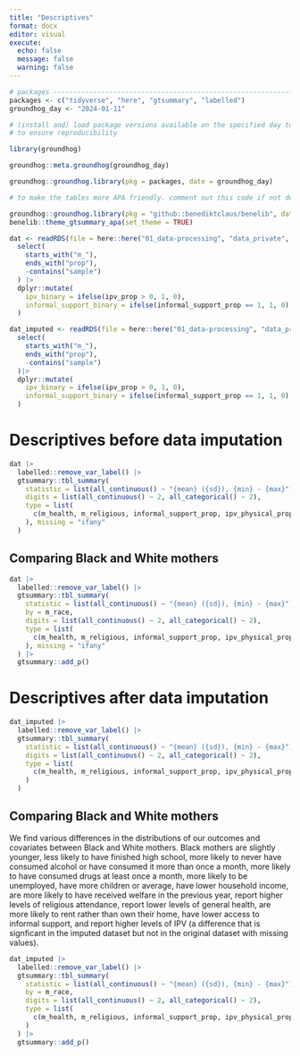 ```yaml
---
title: "Descriptives"
format: docx
editor: visual
execute:
  echo: false
  message: false
  warning: false
---
```


```r
# packages ----------------------------------------------------------------
packages <- c("tidyverse", "here", "gtsummary", "labelled")
groundhog_day <- "2024-01-11"

# (install and) load package versions available on the specified day to try
# to ensure reproducibility

library(groundhog)

groundhog::meta.groundhog(groundhog_day)

groundhog::groundhog.library(pkg = packages, date = groundhog_day)

# to make the tables more APA friendly. comment out this code if not desired

groundhog::groundhog.library(pkg = "github::benediktclaus/benelib", date = groundhog_day) # from devtools::install_github("benediktclaus/benelib")
benelib::theme_gtsummary_apa(set_theme = TRUE)

dat <- readRDS(file = here::here("01_data-processing", "data_private", "data_final.RDS")) |>
  select(
    starts_with("m_"),
    ends_with("prop"),
    -contains("sample")
  ) |> 
  dplyr::mutate(
    ipv_binary = ifelse(ipv_prop > 0, 1, 0),
    informal_support_binary = ifelse(informal_support_prop == 1, 1, 0)
  )

dat_imputed <- readRDS(file = here::here("01_data-processing", "data_private", "data_final_imputed_cases.RDS")) |> 
  select(
    starts_with("m_"),
    ends_with("prop"),
    -contains("sample")
  )|> 
  dplyr::mutate(
    ipv_binary = ifelse(ipv_prop > 0, 1, 0),
    informal_support_binary = ifelse(informal_support_prop == 1, 1, 0)
  )
```

# Descriptives before data imputation

```r
dat |> 
  labelled::remove_var_label() |> 
  gtsummary::tbl_summary(
    statistic = list(all_continuous() ~ "{mean} ({sd}), {min} - {max}"),
    digits = list(all_continuous() ~ 2, all_categorical() ~ 2),
    type = list(
      c(m_health, m_religious, informal_support_prop, ipv_physical_prop, ipv_controlling_prop, ipv_emotional_prop) ~ "continuous"
    ), missing = "ifany"
  )
```

## Comparing Black and White mothers

```r
dat |> 
  labelled::remove_var_label() |> 
  gtsummary::tbl_summary(
    statistic = list(all_continuous() ~ "{mean} ({sd}), {min} - {max}"),
    by = m_race,
    digits = list(all_continuous() ~ 2, all_categorical() ~ 2),
    type = list(
      c(m_health, m_religious, informal_support_prop, ipv_physical_prop, ipv_controlling_prop, ipv_emotional_prop) ~ "continuous"
    ), missing = "ifany"
  ) |> 
  gtsummary::add_p()
```

# Descriptives after data imputation

```r
dat_imputed |> 
  labelled::remove_var_label() |> 
  gtsummary::tbl_summary(
    statistic = list(all_continuous() ~ "{mean} ({sd}), {min} - {max}"),
    digits = list(all_continuous() ~ 2, all_categorical() ~ 2),
    type = list(
      c(m_health, m_religious, informal_support_prop, ipv_physical_prop, ipv_controlling_prop, ipv_emotional_prop) ~ "continuous"
    )
  )
```

## Comparing Black and White mothers

We find various differences in the distributions of our outcomes and covariates between Black and White mothers. Black mothers are slightly younger, less likely to have finished high school, more likely to never have consumed alcohol or have consumed it more than once a month, more likely to have consumed drugs at least once a month, more likely to be unemployed, have more children or average, have lower household income, are more likely to have received welfare in the previous year, report higher levels of religious attendance, report lower levels of general health, are more likely to rent rather than own their home, have lower access to informal support, and report higher levels of IPV (a difference that is signficant in the imputed dataset but not in the original dataset with missing values).

```r
dat_imputed |> 
  labelled::remove_var_label() |> 
  gtsummary::tbl_summary(
    statistic = list(all_continuous() ~ "{mean} ({sd}), {min} - {max}"),
    by = m_race,
    digits = list(all_continuous() ~ 2, all_categorical() ~ 2),
    type = list(
      c(m_health, m_religious, informal_support_prop, ipv_physical_prop, ipv_controlling_prop, ipv_emotional_prop) ~ "continuous"
    )
  ) |> 
  gtsummary::add_p()
```
